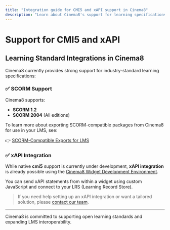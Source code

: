 ---
title: "Integration guide for CMI5 and xAPI support in Cinema8"
description: "Learn about Cinema8's support for learning specifications such as cmi5 and xAPI formats to export data for LMS compatibility. Visit Cinema8."
---

# Support for CMI5 and xAPI

## Learning Standard Integrations in Cinema8

Cinema8 currently provides strong support for industry-standard learning specifications:

### ✅ SCORM Support

Cinema8 supports:

- **SCORM 1.2**
- **SCORM 2004** (All editions)

To learn more about exporting SCORM-compatible packages from Cinema8 for use in your LMS, see:

👉 [SCORM-Compatible Exports for LMS](/integrations-and-third-party-platforms/scorm-compatible-exports-for-lms)

### ✅ xAPI Integration

While native **cmi5** support is currently under development, **xAPI integration** is already possible using the [Cinema8 Widget Development Environment](/advanced-tools-for-developers/widget-api).

You can send xAPI statements from within a widget using custom JavaScript and connect to your LRS (Learning Record Store).

> If you need help setting up an xAPI integration or want a tailored solution, please [contact our team](https://cinema8.com/contact-us).

---

Cinema8 is committed to supporting open learning standards and expanding LMS interoperability.
